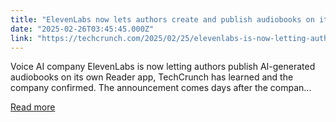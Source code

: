 ```yaml
---
title: "ElevenLabs now lets authors create and publish audiobooks on its own platform"
date: "2025-02-26T03:45:45.000Z"
link: "https://techcrunch.com/2025/02/25/elevenlabs-is-now-letting-authors-create-and-publish-audiobooks-on-its-own-platform/"
---
```


Voice AI company ElevenLabs is now letting authors publish AI-generated audiobooks on its own Reader app, TechCrunch has learned and the company confirmed. The announcement comes days after the compan...

[Read more](https://techcrunch.com/2025/02/25/elevenlabs-is-now-letting-authors-create-and-publish-audiobooks-on-its-own-platform/)
